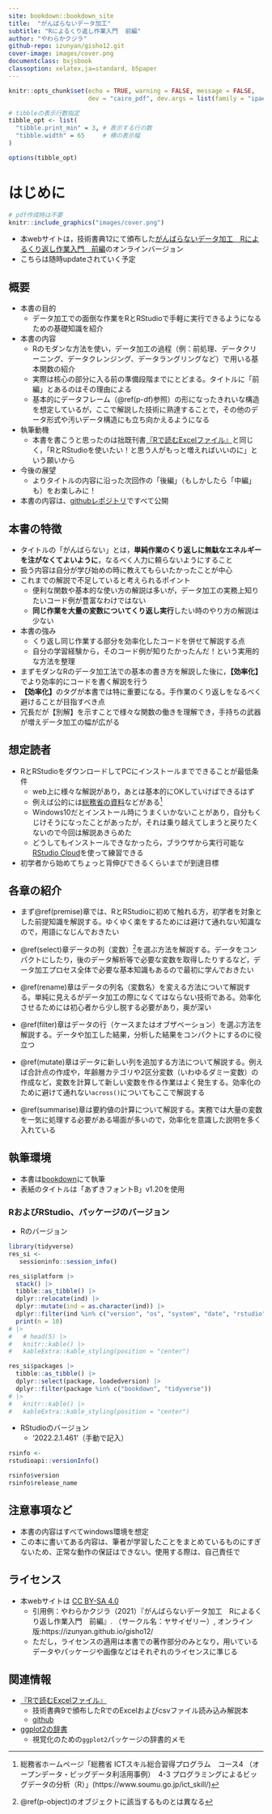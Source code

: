 ```yaml
---
site: bookdown::bookdown_site
title:  "がんばらないデータ加工"
subtitle: "Rによるくり返し作業入門  前編"
author: "やわらかクジラ"
github-repo: izunyan/gisho12.git
cover-image: images/cover.png
documentclass: bxjsbook
classoption: xelatex,ja=standard, b5paper
---
```


```r
knitr::opts_chunk$set(echo = TRUE, warning = FALSE, message = FALSE,
                      dev = "cairo_pdf", dev.args = list(family = "ipaexg")) # pdfでggplot2の日本語出力に必要な設定→html不可？

# tibbleの表示行数指定
tibble_opt <- list(
  "tibble.print_min" = 3, # 表示する行の数
  "tibble.width" = 65     # 横の表示幅
)

options(tibble_opt)

```

# はじめに {-#hajimeni}

```r
# pdf作成時は不要
knitr::include_graphics("images/cover.png")
```

* 本webサイトは，技術書典12にて頒布した[がんばらないデータ加工　Rによるくり返し作業入門　前編](https://techbookfest.org/product/5161487259664384?productVariantID=5672571053801472)のオンラインバージョン
* こちらは随時updateされていく予定

## 概要 {-}
* 本書の目的
  + データ加工での面倒な作業をRとRStudioで手軽に実行できるようになるための基礎知識を紹介

* 本書の内容
  + Rのモダンな方法を使い，データ加工の過程（例：前処理、データクリーニング、データクレンジング、データラングリングなど）で用いる基本関数の紹介
  + 実際は核心の部分に入る前の準備段階までにとどまる。タイトルに「前編」とあるのはその理由による
  + 基本的にデータフレーム（\@ref(p-df)参照）の形になったきれいな構造を想定しているが，ここで解説した技術に熟達することで，その他のデータ形式や汚いデータ構造にも立ち向かえるようになる

* 執筆動機
  + 本書を書こうと思ったのは拙既刊書[『Rで読むExcelファイル』](https://techbookfest.org/product/4794168259903488?productVariantID=5913872206659584)と同じく，「RとRStudioを使いたい！と思う人がもっと増えればいいのに」という願いから

* 今後の展望
  + よりタイトルの内容に沿った次回作の「後編」（もしかしたら「中編」も）をお楽しみに！

* 本書の内容は、[githubレポジトリ](https://github.com/izunyan/gisho12)ですべて公開


## 本書の特徴 {-}

* タイトルの「がんばらない」とは，**単純作業のくり返しに無駄なエネルギーを注がなくてよいように**，なるべく人力に頼らないようにすること
* 扱う内容は自分が学び始めの時に教えてもらいたかったことが中心
* これまでの解説で不足していると考えられるポイント
  + 便利な関数や基本的な使い方の解説は多いが，データ加工の実務上知りたいコード例が豊富なわけではない
  + **同じ作業を大量の変数についてくり返し実行**したい時のやり方の解説は少ない
* 本書の強み
  + くり返し同じ作業する部分を効率化したコードを併せて解説する点
  + 自分の学習経験から，そのコード例が知りたかったんだ！という実用的な方法を整理
* まずモダンなRのデータ加工法での基本の書き方を解説した後に，**【効率化】**でより効率的にコードを書く解説を行う
* **【効率化】**のタグが本書では特に重要になる。手作業のくり返しをなるべく避けることが目指すべき点
* 冗長だが【別解】を示すことで様々な関数の働きを理解でき，手持ちの武器が増えデータ加工の幅が広がる

## 想定読者 {-}

* RとRStudioをダウンロードしてPCにインストールまでできることが最低条件
  + web上に様々な解説があり，あとは基本的にOKしていけばできるはず
  + 例えば公的には[総務省の資料](https://www.soumu.go.jp/ict_skill/)などがある^[総務省ホームページ「総務省 ICTスキル総合習得プログラム　コース4
（オープンデータ・ビッグデータ利活用事例）　4-3 プログラミングによるビッグデータの分析（R）」(https://www.soumu.go.jp/ict_skill/)]
  + Windows10だとインストール時にうまくいかないことがあり，自分もくじけそうになったことがあったが，それは乗り越えてしまうと戻りたくないので今回は解説あきらめた
  + どうしてもインストールできなかったら，ブラウザから実行可能な[RStudio Cloud](https://rstudio.cloud/)を使って練習できる
* 初学者から始めてちょっと背伸びできるくらいまでが到達目標


## 各章の紹介 {-}

* まず\@ref(premise)章では、RとRStudioに初めて触れる方，初学者を対象とした前提知識を解説する。ゆくゆく楽をするためには避けて通れない知識なので，用語になじんでおきたい

* \@ref(select)章データの列（変数）^[\@ref(p-object)のオブジェクトに該当するものとは異なる]を選ぶ方法を解説する。データをコンパクトにしたり，後のデータ解析等で必要な変数を取得したりするなど，データ加工プロセス全体で必要な基本知識もあるので最初に学んでおきたい

* \@ref(rename)章はデータの列名（変数名）を変える方法について解説する。単純に見えるがデータ加工の際になくてはならない技術である。効率化させるためには初心者から少し脱する必要があり，奥が深い

* \@ref(filter)章はデータの行（ケースまたはオブザベーション）を選ぶ方法を解説する。データや加工した結果，分析した結果をコンパクトにするのに役立つ

* \@ref(mutate)章はデータに新しい列を追加する方法について解説する。例えば合計点の作成や，年齢層カテゴリや2区分変数（いわゆるダミー変数）の作成など，変数を計算して新しい変数を作る作業はよく発生する。効率化のために避けて通れない`across()`についてもここで解説する

* \@ref(summarise)章は要約値の計算について解説する。実務では大量の変数を一気に処理する必要がある場面が多いので，効率化を意識した説明を多く入れている


## 執筆環境 {-}

* 本書は[bookdown](https://bookdown.org/)にて執筆
* 表紙のタイトルは「あずきフォントB」v1.20を使用

### RおよびRStudio、パッケージのバージョン {-}

* Rのバージョン

```r
library(tidyverse)
res_si <- 
   sessioninfo::session_info()

res_si$platform |>
  stack() |>
  tibble::as_tibble() |>
  dplyr::relocate(ind) |>
  dplyr::mutate(ind = as.character(ind)) |>
  dplyr::filter(ind %in% c("version", "os", "system", "date", "rstudio")) |>
  print(n = 10)
# |> 
#   # head(5) |>
#   knitr::kable() |> 
#   kableExtra::kable_styling(position = "center")

res_si$packages |> 
  tibble::as_tibble() |> 
  dplyr::select(package, loadedversion) |> 
  dplyr::filter(package %in% c("bookdown", "tidyverse"))
# |>
#   knitr::kable() |> 
#   kableExtra::kable_styling(position = "center")
```

* RStudioのバージョン
  + ‘2022.2.1.461’（手動で記入）


```r
rsinfo <- 
rstudioapi::versionInfo()

rsinfo$version
rsinfo$release_name
```


## 注意事項など {-}
* 本書の内容はすべてwindows環境を想定
* この本に書いてある内容は、筆者が学習したことをまとめているものにすぎないため、正常な動作の保証はできない。使用する際は、自己責任で 

## ライセンス {-}

* 本webサイトは [CC BY-SA 4.0](https://creativecommons.org/licenses/by-sa/4.0/)
  + 引用例：やわらかクジラ（2021）『がんばらないデータ加工　Rによるくり返し作業入門　前編』. （サークル名：ヤサイゼリー）, オンライン版:https://izunyan.github.io/gisho12/
  + ただし，ライセンスの適用は本書での著作部分のみとなり，用いているデータやパッケージや画像などはそれぞれのライセンスに準じる


## 関連情報 {-#association}

* [『Rで読むExcelファイル』](https://techbookfest.org/product/4794168259903488?productVariantID=5913872206659584)
  + 技術書典9で頒布したRでのExcelおよびcsvファイル読み込み解説本
  + [github](https://izunyan.github.io/excel_r/)

* [ggplot2の辞書](https://izunyan.github.io/practice_ggplot2/)
  + 視覚化のための`ggplot2`パッケージの辞書的メモ    

    
       
       

<!-- ![](images/tweet.png)       -->